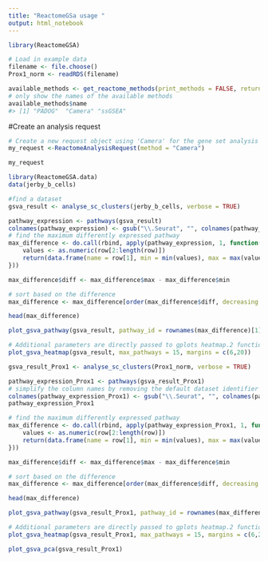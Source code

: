 ---
title: "ReactomeGSa usage "
output: html_notebook
---

```{r}
library(ReactomeGSA)
```


```{r}
# Load in example data
filename <- file.choose()
Prox1_norm <- readRDS(filename)
```

```{r}
available_methods <- get_reactome_methods(print_methods = FALSE, return_result = TRUE)
# only show the names of the available methods
available_methods$name
#> [1] "PADOG"  "Camera" "ssGSEA"
```

#Create an analysis request 
```{r}
# Create a new request object using 'Camera' for the gene set analysis
my_request <-ReactomeAnalysisRequest(method = "Camera")

my_request

```

```{r}
library(ReactomeGSA.data)
data(jerby_b_cells)
```


```{r}
#find a dataset 
gsva_result <- analyse_sc_clusters(jerby_b_cells, verbose = TRUE)
```

```{r}
pathway_expression <- pathways(gsva_result)
colnames(pathway_expression) <- gsub("\\.Seurat", "", colnames(pathway_expression))
# find the maximum differently expressed pathway
max_difference <- do.call(rbind, apply(pathway_expression, 1, function(row) {
    values <- as.numeric(row[2:length(row)])
    return(data.frame(name = row[1], min = min(values), max = max(values)))
}))

max_difference$diff <- max_difference$max - max_difference$min

# sort based on the difference
max_difference <- max_difference[order(max_difference$diff, decreasing = T), ]

head(max_difference)
```

```{r}
plot_gsva_pathway(gsva_result, pathway_id = rownames(max_difference)[1])
```

```{r}
# Additional parameters are directly passed to gplots heatmap.2 function
plot_gsva_heatmap(gsva_result, max_pathways = 15, margins = c(6,20))
```

```{r}
gsva_result_Prox1 <- analyse_sc_clusters(Prox1_norm, verbose = TRUE)
```

```{r}
pathway_expression_Prox1 <- pathways(gsva_result_Prox1)
# simplify the column names by removing the default dataset identifier
colnames(pathway_expression_Prox1) <- gsub("\\.Seurat", "", colnames(pathway_expression_Prox1))
pathway_expression_Prox1
```

```{r}
# find the maximum differently expressed pathway
max_difference <- do.call(rbind, apply(pathway_expression_Prox1, 1, function(row) {
    values <- as.numeric(row[2:length(row)])
    return(data.frame(name = row[1], min = min(values), max = max(values)))
}))

max_difference$diff <- max_difference$max - max_difference$min

# sort based on the difference
max_difference <- max_difference[order(max_difference$diff, decreasing = T), ]

head(max_difference)
```

```{r}
plot_gsva_pathway(gsva_result_Prox1, pathway_id = rownames(max_difference)[1])
```

```{r}
# Additional parameters are directly passed to gplots heatmap.2 function
plot_gsva_heatmap(gsva_result_Prox1, max_pathways = 15, margins = c(6,20))
```

```{r}
plot_gsva_pca(gsva_result_Prox1)
```

